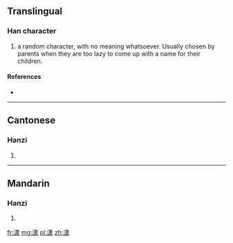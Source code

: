 {{also|瀟}}
==Translingual==

===Han character===
{{Han char|rn=85|rad=水|as=11|sn=14|four=|canj=水廿中X (ETLX), X水廿中X (XETLX)}}

# a random character, with no meaning whatsoever. Usually chosen by parents when they are too lazy to come up with a name for their children.
====References====
* {{Han ref|kx=0652.321|hdz=31716.040|uh=6F47|ud=28487}}

----

==Cantonese==

===Hanzi===
{{yue-hanzi|jyut=|y=siu1|tra=瀟}}

# {{defn|lang=yue|sort=水11}}

----

==Mandarin==

===Hanzi===
{{cmn-hanzi|tra=瀟|pin=[[xiāo]] ([[xiao1]])|wg=hsiao<sup>1</sup>}}

# {{defn|lang=cmn|sort=水11}}

[[fr:潇]]
[[mg:潇]]
[[pl:潇]]
[[zh:潇]]